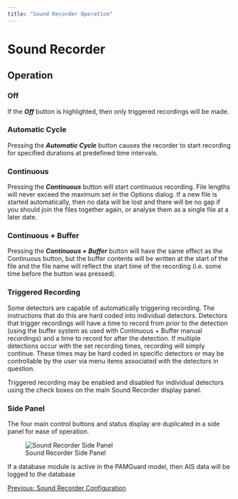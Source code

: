 ```yaml
---
title: "Sound Recorder Operation"
---
```

Sound Recorder
==============

Operation
---------

  

### Off

If the _**Off**_ button is highlighted, then only triggered recordings will be made.

### Automatic Cycle

Pressing the _**Automatic Cycle**_ button causes the recorder to start recording for specified durations at predefined time intervals.

### Continuous

Pressing the _**Continuous**_ button will start continuous recording. File lengths will never exceed the maximum set in the Options dialog. If a new file is started automatically, then no data will be lost and there will be no gap if you should join the files together again, or analyse them as a single file at a later date.

### Continuous + Buffer

Pressing the _**Continuous + Buffer**_ button will have the same effect as the Continuous button, but the buffer contents will be written at the start of the file and the file name will reflect the start time of the recording (i.e. some time before the button was pressed).

### Triggered Recording

Some detectors are capable of automatically triggering recording. The instructions that do this are hard coded into individual detectors. Detectors that trigger recordings will have a time to record from _prior_ to the detection (using the buffer system as used with Continuous + Buffer manual recordings) and a time to record for after the detection. If multiple detections occur with the set recording times, recording will simply continue. These times may be hard coded in specific detectors or may be controllable by the user via menu items associated with the detectors in question.

Triggered recording may be enabled and disabled for individual detectors using the check boxes on the main Sound Recorder display panel.

### Side Panel

The four main control buttons and status display are duplicated in a side panel for ease of operation.  
  
![Sound Recorder Side Panel](images/SoundRecorderSidePanel.png)  
  
If a database module is active in the PAMGuard model, then AIS data will be logged to the database  
  

[Previous: Sound Recorder Configuration](RecorderConfiguration.html)
